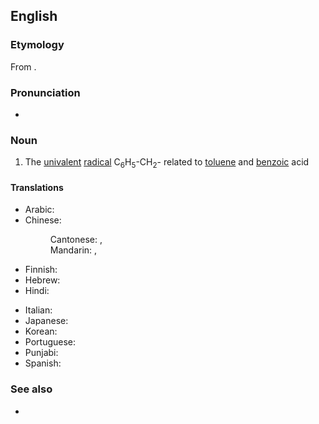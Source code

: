 ==English==
{{wp}}

===Etymology===
From {{affix|en|benz-|-yl}}.

===Pronunciation===
* {{audio|en-us-benzyl.ogg|Audio (US)|lang=en}}

===Noun===
{{en-noun}}

# {{lb|en|organic chemistry|especially in combination}} The [[univalent]] [[radical]] C<sub>6</sub>H<sub>5</sub>-CH<sub>2</sub>- related to [[toluene]] and [[benzoic]] acid

====Translations====
{{trans-top|chemical compound}}
* Arabic: {{t|ar|بنزيل}}
* Chinese:
*: Cantonese: {{t|yue|苄|tr=bin6}}, {{t|yue|苄基|tr=bin6 gei1}}
*: Mandarin: {{t+|cmn|苄|tr=biàn}}, {{t+|cmn|苄基|tr=biànjī}}
* Finnish: {{t|fi|bentsyyli}}
* Hebrew: {{t|he|בנזיל}}
* Hindi: {{t|hi|धूपल}}
{{trans-mid}}
* Italian: {{t+|it|benzile|m}}
* Japanese: {{t|ja|ベンジル基|tr=ベンジルき, benjiru-ki}}
* Korean: {{t|ko|벤질기}}
* Portuguese: {{t|pt|benzilo|m}}
* Punjabi: {{t|pa|ਬੈਨਜ਼ਾਈਲ}}
* Spanish: {{t|es|bencilo|m}}
{{trans-bottom}}

===See also===
* {{l|en|benzylene}}